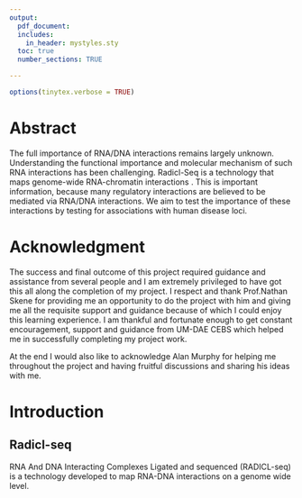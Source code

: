 ```yaml
---
output: 
  pdf_document:
  includes:
    in_header: mystyles.sty
  toc: true 
  number_sections: TRUE 

---
```



```r
options(tinytex.verbose = TRUE)
```

\title{\bf MPr : 901\\
        \bf Detecting RNA-DNA interactions accounting for distance from transcription start site using a negative binomial model }  
\author{Shashank Tiwari \\
        \text{5th Year Integrated MSc. Mathematics}\\
        \text{Department of Mathematics}\\
		\textbf{\large{UM-DAE-Centre for Excellence in Basic Sciences}}\\
        Mumbai\\
        2020-21\\ 
    \\
        \textit{\LARGE{Guide:}}\\
        \Large{Prof. Nathan Skene}\\[0.1cm]
        \LARGE{UK-DRI, Imperial College}}
       




\maketitle

\newpage

# Abstract
The full importance of RNA/DNA interactions remains largely unknown. Understanding the functional importance and molecular mechanism of such RNA interactions has been challenging. Radicl-Seq is a technology that maps genome-wide RNA-chromatin interactions \cite{Bonetti681924}.  This is important information, because many regulatory interactions are believed to be mediated via RNA/DNA interactions.  We aim to test the importance of these interactions by testing for associations with human disease loci.


\newpage

# Acknowledgment
The success and final outcome of this project required guidance and assistance from
several people and I am extremely privileged to have got this all along the completion
of my project.\par
I respect and thank Prof.Nathan Skene for providing me an opportunity to do
the project with him and giving me all the requisite support and guidance because of
which I could enjoy this learning experience.
I am thankful and fortunate enough to get constant encouragement, support and
guidance from UM-DAE CEBS which helped me in successfully completing my project
work.\par
At the end I would also like to acknowledge Alan Murphy for helping me throughout the project and having fruitful discussions and sharing his ideas with me.




\newpage


\tableofcontents

# Introduction 

## Radicl-seq

RNA And DNA Interacting Complexes Ligated and sequenced (RADICL-seq) is a technology developed to map RNA-DNA interactions on a genome wide level. 






